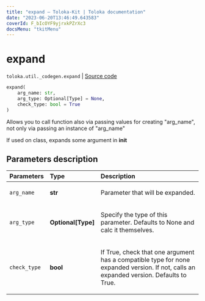 ```yaml
---
title: "expand — Toloka-Kit | Toloka documentation"
date: "2023-06-20T13:46:49.643583"
coverId: F_bIcOYF9yjrxkPZrXc3
docsMenu: "tkitMenu"
---
```


# expand

`toloka.util._codegen.expand` | [Source code](https://github.com/Toloka/toloka-kit/blob/v1.2.0/src/util/_codegen.py#L279)

```python
expand(
    arg_name: str,
    arg_type: Optional[Type] = None,
    check_type: bool = True
)
```

Allows you to call function also via passing values for creating "arg_name", not only via passing an instance of "arg_name"

If used on class, expands some argument in __init__

## Parameters description

| Parameters | Type | Description |
| :----------| :----| :-----------|
`arg_name`|**str**|<p>Parameter that will be expanded.</p>
`arg_type`|**Optional\[Type\]**|<p>Specify the type of this parameter. Defaults to None and calc it themselves.</p>
`check_type`|**bool**|<p>If True, check that one argument has a compatible type for none expanded version. If not, calls an expanded version. Defaults to True.</p>